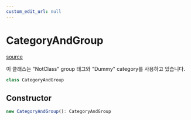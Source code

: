 ```yaml
---
custom_edit_url: null
---
```


# CategoryAndGroup
<div className="doc-side">
<div className="doc-main-source">

[source](https://github.com/naver/typedoc-to-mdx/blob/0200f05/dummy-project/category/CategoryAndGroup.ts#L7)

</div>
</div>

<div className="doc-subtitle">

이 클래스는 "NotClass" group 태그와 "Dummy" category를 사용하고 있습니다.

</div>

```ts
class CategoryAndGroup
```

## Constructor

```ts
new CategoryAndGroup(): CategoryAndGroup
```